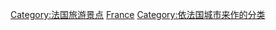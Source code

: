 [[Category:法国旅游景点|Category:法国旅游景点]]
[[Category:各國各城市旅遊景點|France]]
[[Category:依法国城市来作的分类|Category:依法国城市来作的分类]]
